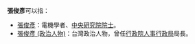 '''張俊彥'''可以指：

* [[張俊彥|張俊彥]]：電機學者、[[中央研究院院士|中央研究院院士]]。
* [[張俊彥_(政治人物)|張俊彥 (政治人物)]]：台灣政治人物，曾任[[行政院人事行政局|行政院人事行政局]]局長。

{{disambig|Cat=三字張姓人名消歧義}}